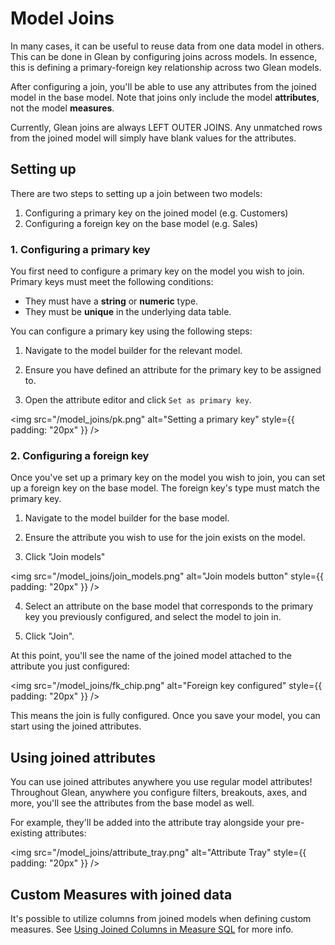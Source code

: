 
# Model Joins

In many cases, it can be useful to reuse data from one data model in others. This can be done in Glean by configuring joins across models. In essence, this is defining a primary-foreign key relationship across two Glean models.

After configuring a join, you'll be able to use any attributes from the joined model in the base model. Note that joins only include the model **attributes**, not the model **measures**.

<Callout type="info">
  Currently, Glean joins are always LEFT OUTER JOINS. Any unmatched rows from
  the joined model will simply have blank values for the attributes.
</Callout>

## Setting up

There are two steps to setting up a join between two models:

1. Configuring a primary key on the joined model (e.g. Customers)
2. Configuring a foreign key on the base model (e.g. Sales)

### 1. Configuring a primary key

You first need to configure a primary key on the model you wish to join. Primary keys must meet the following conditions:

- They must have a **string** or **numeric** type.
- They must be **unique** in the underlying data table.

You can configure a primary key using the following steps:

1. Navigate to the model builder for the relevant model.

2. Ensure you have defined an attribute for the primary key to be assigned to.

3. Open the attribute editor and click `Set as primary key`.

<img
  src="/model_joins/pk.png"
  alt="Setting a primary key"
  style={{ padding: "20px" }}
/>

### 2. Configuring a foreign key

Once you've set up a primary key on the model you wish to join, you can set up a foreign key on the base model. The foreign key's type must match the primary key.

1. Navigate to the model builder for the base model.

2. Ensure the attribute you wish to use for the join exists on the model.

3. Click "Join models"

<img
  src="/model_joins/join_models.png"
  alt="Join models button"
  style={{ padding: "20px" }}
/>

4. Select an attribute on the base model that corresponds to the primary key you previously configured, and select the model to join in.

5. Click "Join".

At this point, you'll see the name of the joined model attached to the attribute you just configured:

<img
  src="/model_joins/fk_chip.png"
  alt="Foreign key configured"
  style={{ padding: "20px" }}
/>

This means the join is fully configured. Once you save your model, you can start using the joined attributes.

## Using joined attributes

You can use joined attributes anywhere you use regular model attributes! Throughout Glean, anywhere you configure filters, breakouts, axes, and more, you'll see the attributes from the base model as well.

For example, they'll be added into the attribute tray alongside your pre-existing attributes:

<img
  src="/model_joins/attribute_tray.png"
  alt="Attribute Tray"
  style={{ padding: "20px" }}
/>

## Custom Measures with joined data

It's possible to utilize columns from joined models when defining custom measures. See [Using Joined Columns in Measure SQL](./measures#using-joined-columns-in-measure-sql) for more info.
